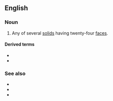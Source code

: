 ==English==

===Noun===
{{en-noun|s|icositetrahedra}}

# {{lb|en|mathematics}} Any of several [[solid]]s having twenty-four [[face]]s.

====Derived terms====
* {{l|en|deltoidal icositetrahedron}}
* {{l|en|pentagonal icositetrahedron}}

===See also===
* {{l|en|trapezohedron}}
* {{l|en|small triakisoctahedron}}
* {{l|en|tetrakis hexahedron}}